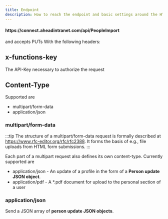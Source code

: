 ```yaml
---
title: Endpoint
description: How to reach the endpoint and basic settings around the HTTP Headers
---
```


<Card title="The API URL of the import is">
  <h4>https://connect.aheadintranet.com/api/PeopleImport</h4>
</Card>

and accepts PUTs With the following headers:

## x-functions-key

The API-Key necessary to authorize the request

## Content-Type

Supported are

* multipart/form-data
* application/json

### multipart/form-data

:::tip
The structure of a multipart/form-data request is formally described at https://www.rfc-editor.org/rfc/rfc2388. It forms the basis of e.g., file uploads from HTML form submissions.
:::

Each part of a multipart request also defines its own content-type. Currently supported are

* application/json - An update of a profile in the form of a **Person update JSON object**.
* application/pdf - A *.pdf document for upload to the personal section of a user

<LinkCard
  title="Person update JSON object"
  description="Learn about the specifics of the person update JSON"
  href="../05-person-json-object/"
/>

### application/json

Send a JSON array of **person update JSON objects**.